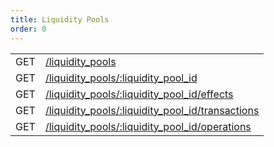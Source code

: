 ```yaml
---
title: Liquidity Pools
order: 0
---
```



<!-- TODO: Write some about Liquidity Pools here -->

<EndpointsTable title="Endpoints">


|     |                                                                        |
| --- | ---------------------------------------------------------------------- |
| GET | [/liquidity_pools](./list.mdx)                                         |
| GET | [/liquidity_pools/:liquidity_pool_id](./single.mdx)                    |
| GET | [/liquidity_pools/:liquidity_pool_id/effects](./effects.mdx)           |
| GET | [/liquidity_pools/:liquidity_pool_id/transactions](./transactions.mdx) |
| GET | [/liquidity_pools/:liquidity_pool_id/operations](./operations.mdx)     |

</EndpointsTable>

